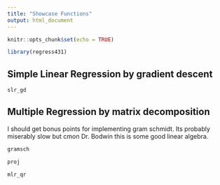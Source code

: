 ```yaml
---
title: "Showcase Functions"
output: html_document
---
```


```r
knitr::opts_chunk$set(echo = TRUE)
```

```r
library(regress431)
```

## Simple Linear Regression by gradient descent

```r

slr_gd

```

## Multiple Regression by matrix decomposition

I should get bonus points for implementing gram schmidt. Its probably miserably slow but cmon Dr. Bodwin this is some good linear algebra.
```r
gramsch

proj 

mlr_qr

```




